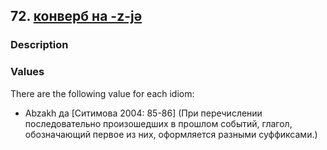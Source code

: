 ## 72. <a href =  'https://agricolamz.github.io/The_Circassian_Isoglosses_Database/72.html'>конверб на -z-jə</a>
### Description



### Values
There are the following value for each idiom:

* Abzakh  да [Ситимова 2004: 85-86] (При перечислении последовательно произошедших в прошлом событий, глагол, обозначающий первое из них, оформляется разными суффиксами.)

